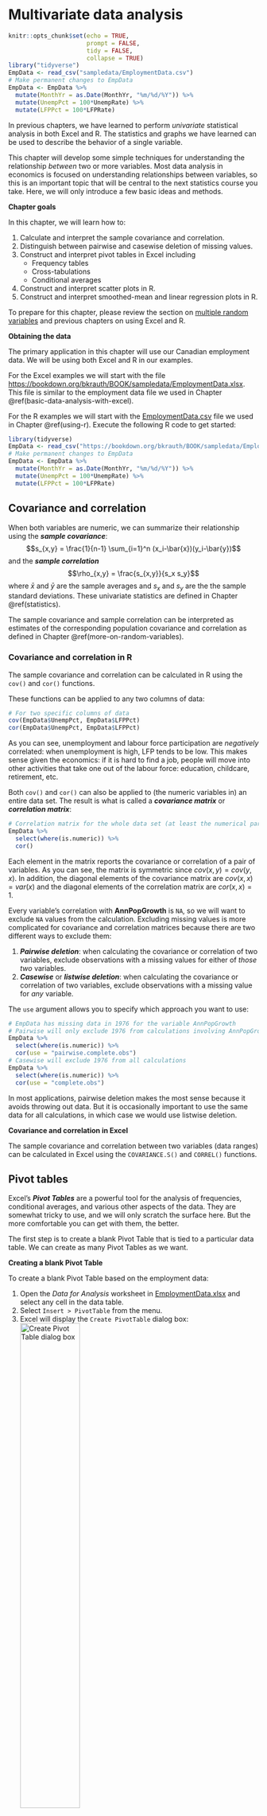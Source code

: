 # Multivariate data analysis {#multivariate-data-analysis}

```r
knitr::opts_chunk$set(echo = TRUE,
                      prompt = FALSE,
                      tidy = FALSE,
                      collapse = TRUE)
library("tidyverse")
EmpData <- read_csv("sampledata/EmploymentData.csv")
# Make permanent changes to EmpData
EmpData <- EmpData %>%
  mutate(MonthYr = as.Date(MonthYr, "%m/%d/%Y")) %>% 
  mutate(UnempPct = 100*UnempRate) %>% 
  mutate(LFPPct = 100*LFPRate)
```

In previous chapters, we have learned to perform *univariate* statistical
analysis in both Excel and R. The statistics and graphs we have learned
can be used to describe the behavior of a single variable.

This chapter will develop some simple techniques for understanding the
relationship *between* two or more variables. Most data analysis in economics
is focused on understanding relationships between variables, so this is an
important topic that will be central to the next statistics course you take.
Here, we will only introduce a few basic ideas and methods.

::: {.goals data-latex=""}
**Chapter goals**

In this chapter, we will learn how to:

1. Calculate and interpret the sample covariance and correlation.
2. Distinguish between pairwise and casewise deletion of missing
   values.
3. Construct and interpret pivot tables in Excel including
   - Frequency tables
   - Cross-tabulations
   - Conditional averages
4. Construct and interpret scatter plots in R.
5. Construct and interpret smoothed-mean and linear regression plots in R.
:::

To prepare for this chapter, please review the section on
[multiple random variables](#multiple random variables) and previous chapters
on using Excel and R.


::: example
**Obtaining the data**

The primary application in this chapter will use our Canadian employment
data.  We will be using both Excel and R in our examples.

For the Excel examples we will start with the file
[https://bookdown.org/bkrauth/BOOK/sampledata/EmploymentData.xlsx](sampledata/EmploymentData.xlsx).  This file is similar to the employment data file we used in Chapter 
\@ref(basic-data-analysis-with-excel).

For the R examples we will start with the 
[EmploymentData.csv](sampledata/EmploymentData.csv)
file we used in Chapter \@ref(using-r).  Execute the following R code to get 
started:
```r
library(tidyverse)
EmpData <- read_csv("https://bookdown.org/bkrauth/BOOK/sampledata/EmploymentData.csv")
# Make permanent changes to EmpData
EmpData <- EmpData %>%
  mutate(MonthYr = as.Date(MonthYr, "%m/%d/%Y")) %>% 
  mutate(UnempPct = 100*UnempRate) %>% 
  mutate(LFPPct = 100*LFPRate)
```
:::

## Covariance and correlation {#sample-covariance-and-correlation}

When both variables are numeric, we can summarize their relationship
using the ***sample covariance***:
  $$s_{x,y} = \frac{1}{n-1} \sum_{i=1}^n (x_i-\bar{x})(y_i-\bar{y})$$
and the ***sample correlation***
  $$\rho_{x,y} = \frac{s_{x,y}}{s_x s_y}$$
where $\bar{x}$ and $\bar{y}$ are the sample averages and 
$s_{x}$ and $s_{y}$ are the the sample standard deviations. These
univariate statistics are defined in Chapter \@ref(statistics).

The sample covariance and sample correlation can be interpreted
as estimates of the corresponding population covariance and
correlation as defined in Chapter \@ref(more-on-random-variables).

### Covariance and correlation in R

The sample covariance and correlation can be calculated in R using 
the `cov()` and `cor()` functions. 

These functions can be applied to any two columns of data:
```r
# For two specific columns of data
cov(EmpData$UnempPct, EmpData$LFPPct)
cor(EmpData$UnempPct, EmpData$LFPPct)
```
As you can see, unemployment and labour force participation are 
*negatively* correlated: when unemployment is high, LFP tends to be
low. This makes sense given the economics: if it is hard to find
a job, people will move into other activities that take one out
of the labour force: education, childcare, retirement, etc.

Both `cov()` and `cor()` can also be applied to (the numeric variables in)
an entire data set.  The result is what is called a 
***covariance matrix*** or ***correlation matrix***:
```r
# Correlation matrix for the whole data set (at least the numerical parts)
EmpData %>%
  select(where(is.numeric)) %>%
  cor()
```
Each element in the matrix reports the covariance or correlation
of a pair of variables.  As you can see, the matrix is symmetric
since $cov(x,y) = cov(y,x)$.  In addition, the diagonal elements
of the covariance matrix are $cov(x,x) = var(x)$ and the diagonal
elements of the correlation matrix are $cor(x,x) = 1$.

Every variable's correlation with **AnnPopGrowth** is `NA`, so we will
want to exclude `NA` values from the calculation.  Excluding missing
values is more complicated for covariance and correlation matrices because
there are two different ways to exclude them:

1. ***Pairwise deletion***: when calculating the covariance or correlation 
   of two variables, exclude observations with a missing values for either 
   of *those two* variables.
2. ***Casewise*** or ***listwise deletion***: when calculating the 
   covariance or correlation of two variables, exclude observations with 
   a missing value for *any* variable.

The `use` argument allows you to specify which approach you want to use:
```r
# EmpData has missing data in 1976 for the variable AnnPopGrowth
# Pairwise will only exclude 1976 from calculations involving AnnPopGrowth
EmpData %>%
  select(where(is.numeric)) %>%
  cor(use = "pairwise.complete.obs")
# Casewise will exclude 1976 from all calculations
EmpData %>%
  select(where(is.numeric)) %>%
  cor(use = "complete.obs")
```
In most applications, pairwise deletion makes the most sense because it
avoids throwing out data. But it is occasionally important to use the
same data for all calculations, in which case we would use 
listwise deletion.

::: {.fyi data-latex=""}
**Covariance and correlation in Excel**

The sample covariance and correlation between two variables (data ranges) 
can be calculated in Excel using the `COVARIANCE.S()` and `CORREL()` 
functions.  
:::

##  Pivot tables

Excel's ***Pivot Tables*** are a powerful tool for the analysis of
frequencies, conditional averages, and various other aspects of the 
data.  They are somewhat tricky to use, and we will only scratch
the surface here. But the more comfortable you can get with them,
the better.

The first step is to create a blank Pivot Table that is tied to a 
particular data table.  We can create as many Pivot Tables as we
want.

::: example
**Creating a blank Pivot Table**

To create a blank Pivot Table based on the employment data:

1. Open the *Data for Analysis* worksheet in 
   [EmploymentData.xlsx](sampledata/EmploymentData.xlsx)
   and select any cell in the data table.
2. Select `Insert > PivotTable` from the menu.
3. Excel will display the `Create PivotTable` dialog box:  
   ![Create Pivot Table dialog box](bin/CreatePivotTable.png){width=50%}  
   The default settings are fine, so select `OK`.
  
Excel will open a new worksheet that looks like this:  
  ![A worksheet with a new Pivot Table](bin/PivotTableSheet.png){width=90%}  
The Pivot Table itself is on the left side of the new worksheet.
:::

The next step is to add elements to the table.  There are various tools 
available to do that: 

- the `Pivot Table Fields` box on the right side of the screen
- the `PivotTable Analyze` menu
- the `Design` menu.  

These tools only appear in context, so they will disappear if you click a cell 
outside of the Pivot Table. You can fix this by just clicking any cell in the 
Pivot Table.

### Simple frequencies

The simplest application of a Pivot Table is to construct a table of 
frequencies. By default, Pivot Tables report ***absolute frequencies*** - 
a count of the *number* of times we observe a particular value in the data.

:::example
**A simple frequency table**

To create a simple frequency table showing the number of months in
office for each Canadian prime minister:

1. Check the box next to **PrimeMinister**. The Pivot Table will look 
   like this:  
   ![A list of prime ministers](bin/PrimeMinisterList.png){width=20%}  
2. Drag **MonthYr** into the box marked "$\Sigma$ values". The Pivot Table 
   will now look like this:  
   ![Number of months served by each prime minister](bin/PrimeMinisterCounts.png){width=30%}  

As we can see, the table shows the number of observations for each value of the
**PrimeMinister** variable, which also happens to be the number of months in
office for each prime minister. It also shows a grand total.
:::

In many applications, we are also interested in ***relative frequencies*** - the
*fraction* or *percentage* of observations that take on a particular value. As
we discussed earlier, a relative frequency can be interpreted as an estimate
of the corresponding relative probability.

:::example
**Reporting relative frequencies**

To add a relative frequency column, we first need to add a second absolute
frequency column:

1. In the PivotTable Fields box, drag **MonthYr** to the "$\Sigma$ values" box.  
   ![Two absolute frequencies](bin/PrimeMinisterCounts2.png){width=30%}  

Then we convert it to a relative frequency column:

2. Right-click on the "Count of MonthYr2" column, and select 
   `Value Field Settings...`  
   ![Value Field Settings dialog box](bin/ValueFieldSettings.png){width=30%}   
3. Click on the `Show Values As` tab and select "% of Column Total" from
   the `Show Values As` drop-down box.
4. Select `OK`.

The third column will now show the number of observations as a percentage of
the total:  
![Absolute and relative frequencies](bin/PrimeMinisterRelativeCounts.png){width=30%} 
:::

### Cross tabulations

We can also construct frequency tables for pairs of variables. There are 
various ways of laying out such a table, but the simplest is to have one
variable in rows and the other variable in columns.  When the table is
set up this way, we often call it a ***cross tabulation*** or crosstab. Crosstabs
can be expressed in terms of absolute frequency, relative frequency, or both.

:::example
**An absolute frequency table**

Starting with a blank Pivot Table:

1. Drag **PrimeMinister** into the Rows box.
2. Drag **Party** into the Columns box.
3. Drag **MonthYr** into the $\Sigma$ values box.

You will now have this table of absolute frequencies:  
![Joint absolute frequencies](bin/JointAbsFreq.png){width=40%}

For example, this crosstab tells us Brian Mulroney served 104 months as
prime minister, with all of those months as a member of the (Progressive) 
Conservative party.
:::

We can also construct crosstabs using relative frequencies, but there is 
more than one kind of relative frequency we can use here. A 
***joint frequency crosstab*** shows the count in each cell 
as a percentage of all observations. Joint frequency tables can be 
interpreted as estimates of joint probabilities.

:::example
**A joint frequency crosstab**

To convert our absolute frequency crosstab into a joint frequency crosstab:

1. Right click on "Count of MonthYr" and select `Value Field Settings...`
2. Select the `Show Values As` tab, and select "% of Grand Total"
   from the Show Values As drop-down box.

Your table will now look like this:  
![Joint frequency](bin/JointFreq.png){width=50%}

For example, the table tells us that Brian Mulroney's 104 months as 
prime minister represent 19.22% of all months in our data.
:::

A ***conditional frequency crosstab*** shows the count in each cell as a 
percentage in that row or column.  Conditional frequencies can be
interpreted as estimates of conditional probabilities.

:::example
**A conditional frequency crosstab**

To convert our crosstab into a conditional frequency crosstab:

1. Right click on "Count of MonthYr" and select `Value Field Settings`
2. Select the `Show Values As` tab, and select "% of column total"
   from the Show Values As drop-down box.

Your table will now look like this:  
![Conditional frequency](bin/CondFreq.png){width=50%} 

For example, Brian Mulroney's 104 months as prime minister represent
44.64% of all months served by a Conservative prime minister in our data.
:::

### Conditional averages

We can also use Pivot Tables to report ***conditional averages***. A
conditional average is just the average of one variable, taken within a
sub-population defined by another variable.  For example, we might be interested
in average earnings for men in Canada versus average earnings for women.  

A conditional average can be interpreted as an estimate of the corresponding
conditional mean; for example average earnings for men in a random sample of 
Canadians can be interpreted as an estimate of average earnings among all Canadian
men.

::: example
**Adding a conditional average**

Suppose we want to add the average unemployment rate during
each prime minister's time in office to this Pivot Table:  
![Absolute and relative frequencies](bin/PrimeMinisterRelativeCounts.png){width=30%}

1. Drag **UnempRate** into the box marked "$\Sigma$ values".  The table will 
   now look like this:  
   ![Sum of UnempRate](bin/UnempRateSum.png){width=40%} 

Unfortunately, we wanted to see the *average* unemployment rate for 
each prime minister, but instead we see the *sum* of unemployment
rates for each prime minister.  To change this:

3. Right-click "Sum of UnempRate", then select `Value Field Settings...`.
4. Select `Average`

The table now looks like this:  
![Average of unemployment rate](bin/UnempRateAvg.png){width=40%} 

We now have the average unemployment rate for each prime minister. It
is not very easy to read, so we will want to change the formatting
later.
:::

In addition to conditional averages, we can report other conditional statistics 
including variances, standard deviations, minimum, and maximum.

### Modifying a Pivot Table

As you might expect, we can modify Pivot Tables in various ways to make them 
clearer, more informative, and more visually appealing.

As with other tables in Excel, we can filter and sort them.  Filtering
is particularly useful with Pivot Tables since there are often categories
we want to exclude.

:::example
**Filtering a Pivot Table**

There is no Canadian prime minister named "Transfer." If you recall, we used
that value to represent months in the data where the prime minister
changed.  To exclude those months from our main table:

1. Click on the ![Row Labels button](bin/RowLabelsButton.png){height=16pt}. The 
   sort and filter menu will appear:  
   ![Sort and filter menu](bin/SortAndFilter.png){width=30%}   

2. Uncheck the check box next to "Transfer", and select `OK`:
  
The table no longer includes the Transfer value:  
![Pivot table with transfer excluded](bin/TransferExcluded.png){width=50%}

Note that the grand total has also gone down from 541 to 532.
:::

By default, the table is sorted on the row labels, but we can sort on any
column.

:::example
**Sorting a Pivot Table**

To sort our table by months in office:

1. Click on ![Row Labels button](bin/RowLabelsButton.png){height=16pt} and the 
   sort and filter menu will appear.
2. Select `More sort options`; the Pivot Table sort dialog box will appear:  
   ![Pivot table sort](bin/PTSort.png){width=30%} 
3. Select the `Descending (Z to A)` radio button and "Count of MonthYr" 
   from the drop-down box.

The table is now sorted by number of months in office:  
![Pivot table sorted](bin/PivotTableSorted.png){width=40%}
:::

We can change number formatting, column and row titles, and various
other aspects of the table's appearance.

::: example
**Cleaning up a table's appearance**

Our table can be improved by making the column headers more informative and
reporting the unemployment rate in percentage terms and fewer decimal places:

1. Right-click on "Average of UnempRate", and then select
   `Value Field Settings...`
2. Enter "Average Unemployment" in the `Custom Name` text box.
3. Select `Number Format`, then change the number format to Percentage 
   with 1 decimal place.
4. Select `OK` and then `OK` again. The table will now look like this:  
   ![Pivot Table with unemployment in percentages](bin/UnempRateAvgPct.png){width=50%}

5. Change the other three headers.  You can do this through `Value Field Settings...`
   but you can also just edit the text directly.
   - Change "Row Labels" to "Prime Minister"
   - Change "Count of MonthYr" to "Months in office"
   - Change "Count of MonthYr2" to "% in office"

Our final table looks like this:  
![Final Pivot Table](bin/PivotTableFinal.png){width=50%}  
:::

Finally, we can use Pivot Tables to create graphs.

::: example
**A Pivot Table graph**

To create a simple bar graph depicting months in office, we start by
cleaning up the Pivot Table so that it shows the data we want to
represent:

1. Select any cell in this table:  
  ![Joint absolute frequencies](bin/JointAbsFreq.png){width=50%}
2. Use filtering to remove "Transfer" from the list
   of prime ministers.
3. Use sorting to sort by (grand total) number of months in office.

   The table should now look like this:  
   ![Joint absolute frequencies](bin/FinalJointAbsFreq.png){width=50%}

Then we can generate the graph:

4. Select any cell in the table, then select `Insert > Recommended Charts` 
   from the menu.
   
5. Select `Column`, and then `Stacked Column` from the dialog box, and then
   select `OK`.
   
Your graph will look like this:  
![A bar graph showing months in office for each prime minister](bin/PTChartExample.png){width=50%}

As always, there are various ways we could customize this graph to
be more attractive and informative.
:::

You can download the full set of Pivot Tables and associated charts 
generated in this chapter at
[https://bookdown.org/bkrauth/BOOK/sampledata/EmploymentDataPT.xlsx](sampledata/EmploymentDataPT.xlsx) 

## Graphical methods

Bivariate summary statistics like the covariance and correlation provide
a simple way of characterizing the relationship between any two numeric 
variables. Frequency tables, cross tabulations, and conditional averages 
allow us to gain a greater understanding of the relationship between two
discrete or categorical variables, or between a discrete/categorical variable 
and a continuous variable.

In order to develop a detailed understanding of the relationship between two
continuous variables (or discrete variables with many values), we need
to develop some additional methods.  The methods that we will explore in
this class are primarily graphical.  You will learn more about the 
underlying numerical methods in courses like ECON 333.

### Scatter plots 

A ***scatter plot*** is the simplest way to view the relationship between
two variables in data.  The horizontal ($x$) axis represents
one variable, the vertical ($y$) axis represents the other variable,
and each point represents an observation.

Scatter plots can be created in R using the `geom_point()` geometry:
```r
ggplot(data = EmpData,
       aes(x = UnempPct,
           y = LFPPct)) +
  geom_point()
```

In some sense, the scatter plot shows everything about the relationship
between the two variables, since it shows every observation. The
negative relationship between the two variables indicated by the
correlation we calculated earlier (`r cor(EmpData$UnempRate,EmpData$LFPRate)`)
is clear, but it is also clear that this relationship is not very strong.

#### Jittering

If both of our variables are truly continuous, each point represents
a single observation.  But if both variables are actually discrete,
points can "stack" on top of each other.  In that case, the same point
can represent multiple observations, leading to a misleading scatter
plot.

For example, suppose we had rounded our unemployment and LFP data to 
the nearest percent:
```r
# Round UnempPct and LFPPct to nearest integer
RoundedEmpData <- EmpData %>% 
  mutate(UnempPct = round(UnempPct)) %>% 
  mutate(LFPPct = round(LFPPct))
```

The scatter plot with the rounded data would look like this:
```r
# Create graph using rounded data
ggplot(data = RoundedEmpData, 
       aes(x = UnempPct,
           y = LFPPct)) + 
  geom_point(col = "red")
```

As you can see from the graph, the scatter plot is misleading: there
are 541 observations in the data set represented by only 40 points.

A common solution to this problem is to ***jitter*** the data by adding a 
small amount of random noise so that every observation is at least a little
different and appears as a single point.  We can use the `geom_jitter()` 
geometry to do a jittered scatter plot:
```r
ggplot(data = RoundedEmpData,
       aes(x = UnempPct,
           y = LFPPct)) + 
  geom_point(col = "red") +
  geom_jitter(size = 0.5, 
              col = "blue")
```

As you can see the jittered rounded data (small blue dots) more accurately
reflects the original unrounded data than the rounded data (large red dots).

#### Using color as a third dimension

We can use color to add a third dimension to the data.  That is, we can 
color-code points based on a third variable by including it as part of 
the aesthetic:
```r
ggplot(data = EmpData,
       aes(x = UnempPct,
           y = LFPPct,
           col = Party)) + 
  geom_point()
ggplot(data = EmpData,
       aes(x = UnempPct,
           y = LFPPct,
           col = MonthYr)) + 
  geom_point()
```

As these graphs show, R will use a discrete or continuous color scheme
depending on whether the variable is discrete or continuous.

As we discussed earlier, you want to make sure your graph can be read by a
reader who is color blind or is printing in black and white. So we can use 
shapes in addition to color:
```r
ggplot(data = EmpData,
       aes(x = UnempPct,
           y = LFPPct,
           col = Party)) + 
  geom_point(aes(shape = Party))
```

We would also choose a color scheme other than red and green, since that
is the most common form of color blindness.

::: {.fyi data-latex=""}
**Scatter plots in Excel**

Scatter plots can also be created in Excel, though it is more work and 
produces less satisfactory results.
:::

### Binned averages

In section \@ref(conditional-averages) we calculated a conditional average
of the (continuous) variable **UnempRate** for each observed value of the 
discrete variable **PrimeMinister**.  When both variables are continuous,
this isn't such a good idea: there are as many values of each variable
as there are observations, so the "conditional average" ends up just
being the original data

When both variables are continuous, one solution is to divide the range 
for $x_i$ into a set of bins and then take averages within each bin. We can 
then plot the average $y_i$ within each bin against the midpoint of the 
bin. This kind of plot is called a ***binned scatterplot***.

Binned scatterplots are not difficult to do in R but the code is quite 
a bit more complex than you are used to.  As a result, I will not ask
you to be able to produce binned scatter plots, I will only ask you
to interpret them.  Here is my binned scatter plot with 20 bins:
```r
ggplot(data = EmpData,
       aes(x = UnempPct,
           y = LFPPct)) + 
 geom_point(size = 0.5) +
  stat_summary_bin(fun = 'mean', 
                   bins=20,
                   col = "blue", 
                   size = 3, 
                   geom = 'point') +
  stat_summary_bin(fun = 'mean', 
                   bins = 20,
                   col = "blue", 
                   size = 0.5, 
                   geom = 'line')
```

The number of bins is an important choice.  The graph below adds a 
red line based on 4 bins and a green line based on 100 bins.
```r
ggplot(data = EmpData,
       aes(x = UnempPct,
           y = LFPPct)) + 
 geom_point(size = 0.5) +
  stat_summary_bin(fun = 'mean',
                   bins = 4,
                   col = "red", 
                   size = 1, 
                   geom = 'point') +
  stat_summary_bin(fun = 'mean', 
                   bins = 4,
                   col = "red", 
                   size = 0.5, 
                   geom = 'line') +
  stat_summary_bin(fun = 'mean', 
                   bins = 20,
                   col = "blue", 
                   size = 1, 
                   geom = 'point') +
  stat_summary_bin(fun = 'mean', 
                   bins = 20,
                   col = "blue", 
                   size = 0.5, 
                   geom = 'line') +
  stat_summary_bin(fun = 'mean', 
                   bins = 100,
                   col = "green", 
                   size = 1, 
                   geom = 'point') +
  stat_summary_bin(fun = 'mean', 
                   bins = 100,
                   col = "green", 
                   size = 0.5, 
                   geom = 'line') +
  geom_text(x = 13.8,
            y = 64.1,
            label = "4 bins",
            col = "red") +
  geom_text(x = 13.8,
            y = 62.5,
            label = "20 bins",
            col = "blue") +
  geom_text(x = 13.8,
            y = 60,
            label = "100 bins",
            col = "green")
```

As you can see, the binned scatterplot tends to be smooth when there 
are only a few bins, and jagged when there are many bins.  This reflects a
trade-off between bias (too few bins may lead us to miss important 
patterns in the data) and variance (too many bins may lead us to
see patterns in the data that aren't really part of the DGP).

### Smoothing

An alternative to binned averaging is ***smoothing***, which calculates a 
smooth curve that fits the data as well as possible.  There are many 
different techniques for smoothing, but they are all based on taking a
weighted average of $y_i$ near each point, with high weights on observations 
with $x_i$ close to that point and low (or zero) weights on observations 
with $x_i$ far from that point.  The calculations required for smoothing 
can be quite complex and well beyond the scope of this course.

Fortunately, smoothing is easy to do in R using the `geom_smooth()` geometry:
```r
ggplot(data = EmpData,
       aes(x = UnempRate,
           y = LFPRate)) + 
  geom_point(size = 0.5) +
  geom_smooth()
```

Notice that by default, the graph includes both the fitted line
(in blue) and a 95\% confidence interval (the shaded area around
the line).  Also note that the confidence interval is narrow in the 
middle (where there is a lot of data) and wide in the ends (where
there is less data).

### Linear regression

Our last approach is to assume that the relationship between the two
variables is linear, and estimate it by a technique called 
***linear regression***.  Linear regression calculates the straight
line that fits the data best.

You can include a linear regression line in your plot by adding the 
`method=lm` argument to the `geom_smooth()` geometry:
```r
ggplot(data = EmpData,
       aes(x = UnempPct,
           y = LFPPct)) + 
  geom_point(size = 0.5) +
  geom_smooth(method = "lm") 
```

We can compare the linear and smoothed fits to see where they differ:
```r
ggplot(data = EmpData,
       aes(x = UnempPct,
           y = LFPPct)) + 
  geom_point(size = 0.5) +
  geom_smooth(col = "red") + 
  geom_smooth(method = "lm",
              col = "blue") 
```

As you can see, the two fits are quite similar for unemployment rates below
12%, but diverge quite a bit above that level.  This is inevitable, because
the smooth fit becomes steeper, but linear fit *can't* do that.

Linear regression is much more restrictive than smoothing, but has
several important advantages:

- The relationship is much easier to interpret, as it can be summarized
  by a single number: the slope of the line.
- The linear relationship is much more precisely estimated 

These advantages are not particularly important in this case, with only
two variables and a reasonably large data set.  The advantages of linear
regression become overwhelming when you have more than two 
variables to work with. As a result, linear regression is the
most important tool in applied econometrics, and you will spend much of
your time in ECON 333 learning to use it.

## Chapter review {-#review-multivariate-data-analysis}

Econometrics is mostly about the relationship between variables: price
and quantity, consumption and savings, labour and capital, today and 
tomorrow.  So most of what we do is multivariate analysis.  

This chapter has provided a brief view of some of the main techniques for 
multivariate analysis.  Our higher-level statistics courses (ECON 333, 
ECON 334, ECON 335, ECON 433, ECON 435) are all about multivariate analysis,
and will develop both the theory behind these tools and the set of applications
in much greater detail.

## Practice problems {-#problems-multivariate-data-analysis}

Answers can be found in the [appendix](#answers-multivariate-data-analysis).

**SKILL #1: Calculate and interpret covariance and correlation**

1. Using the `EmpData` data set, calculate the covariance and correlation of **UnempPct** and
   **AnnPopGrowth**.  Based on these results, are periods of high population growth
   typically periods of high unemployment?
   
**SKILL #2: Distinguish between pairwise and casewise deletion of missing values**

2. In problem (1) above, did you use pairwise or casewise deletion of missing values?  Did it 
   matter?  Explain why.
   
**SKILL #3: Construct and interpret a pivot table in Excel**

3. The following tables are based on 2019 data for Canadians aged 25-34.  Classify each of these
   tables as simple frequency tables, crosstabs, or conditional averages.
   a. 
      | Educational attainment     |  Percent   |
      |----------------------------|------------|
      | Below high school          |     6      |
      | High school                |    31      |
      | Tertiary (e.g. university) |    63      |
   b.
      | Gender | Years of schooling |
      |--------|--------------------|
      | Male   |   14.06            |
      | Female |   14.74            |
   c.
      | Educational attainment | Male | Female |
      |------------------------|------|--------|
      | Below high school      |  7   |    5   |
      | High school            | 38   |   24   |
      | Tertiary               | 55   |   71   |

**SKILL #4: Construct and interpret a scatter plot in R**

4. Using the `EmpData` data set, construct a scatter plot with annual population growth on the
   horizontal axis and unemployment rate on the vertical axis.

**SKILL #5: Construct and interpret a linear or smoothed average plot in R**

5. Using the `EmpData` data set, construct the same scatter plot as in problem (4) above, but add
   a smooth fit and a linear fit.

